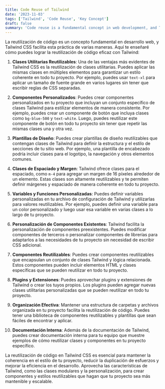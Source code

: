 ```yaml
---
title: Code Reuse of Tailwind
date: '2023-11-03'
tags: ['Tailwind', 'Code Reuse', 'Key Concept']
draft: false
summary: 'Code reuse is a fundamental concept in web development, and Tailwind CSS facilitates this practice in several ways'
---
```


La reutilización de código es un concepto fundamental en desarrollo web, y Tailwind CSS facilita esta práctica de varias maneras. Aquí te enseñaré cómo puedes lograr la reutilización de código eficaz con Tailwind:

1. **Clases Utilitarias Reutilizables**: Una de las ventajas más evidentes de Tailwind CSS es la reutilización de clases utilitarias. Puedes aplicar las mismas clases en múltiples elementos para garantizar un estilo coherente en todo tu proyecto. Por ejemplo, puedes usar `text-xl` para aplicar un tamaño de fuente grande en varios lugares sin tener que escribir reglas de CSS separadas.

2. **Componentes Personalizados**: Puedes crear componentes personalizados en tu proyecto que incluyan un conjunto específico de clases Tailwind para estilizar elementos de manera consistente. Por ejemplo, puedes crear un componente de botón que incluya clases como `bg-blue-500` y `text-white`. Luego, puedes reutilizar este componente de botón en todo tu proyecto sin tener que repetir las mismas clases una y otra vez.

3. **Plantillas de Diseño**: Puedes crear plantillas de diseño reutilizables que contengan clases de Tailwind para definir la estructura y el estilo de secciones de tu sitio web. Por ejemplo, una plantilla de encabezado podría incluir clases para el logotipo, la navegación y otros elementos comunes.

4. **Clases de Espaciado y Margen**: Tailwind ofrece clases para el espaciado, como `m-4` para agregar un margen de 16 píxeles alrededor de un elemento. Estas clases son altamente reutilizables y te permiten definir márgenes y espaciado de manera coherente en todo tu proyecto.

5. **Variables y Funciones Personalizadas**: Puedes definir variables personalizadas en tu archivo de configuración de Tailwind y utilizarlas para valores reutilizables. Por ejemplo, puedes definir una variable para un color personalizado y luego usar esa variable en varias clases a lo largo de tu proyecto.

6. **Personalización de Componentes Existentes**: Tailwind facilita la personalización de componentes preexistentes. Puedes modificar componentes de terceros o personalizar componentes de librerías para adaptarlos a las necesidades de tu proyecto sin necesidad de escribir CSS adicional.

7. **Componentes Reutilizables**: Puedes crear componentes reutilizables que encapsulan un conjunto de clases Tailwind y lógica relacionada. Estos componentes pueden incluir elementos HTML y clases específicas que se pueden reutilizar en todo tu proyecto.

8. **Plugins y Extensiones**: Puedes aprovechar plugins y extensiones de Tailwind o crear los tuyos propios. Los plugins pueden agregar nuevas clases utilitarias personalizadas que se pueden reutilizar en todo tu proyecto.

9. **Organización Efectiva**: Mantener una estructura de carpetas y archivos organizada en tu proyecto facilita la reutilización de código. Puedes tener una biblioteca de componentes reutilizables y plantillas que sean fáciles de encontrar y aplicar.

10. **Documentación Interna**: Además de la documentación de Tailwind, puedes crear documentación interna para tu equipo que muestre ejemplos de cómo reutilizar clases y componentes en tu proyecto específico.

La reutilización de código en Tailwind CSS es esencial para mantener la coherencia en el estilo de tu proyecto, reducir la duplicación de esfuerzos y mejorar la eficiencia en el desarrollo. Aprovecha las características de Tailwind, como las clases modulares y la personalización, para crear componentes y estilos reutilizables que hagan que tu proyecto sea más mantenible y escalable.